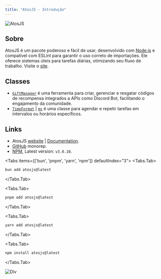 ```yaml
---
title: "AtosJS - Introdução"
---
```



![AtosJS](../../../../public/img/atos.png)

## Sobre
AtosJS é um pacote poderoso e fácil de usar, desenvolvido com [Node.js](https://nodejs.org/) e compatível com ESLint para garantir o uso correto de importações. Ele oferece sistemas úteis para tarefas diárias, otimizando seu fluxo de trabalho. Visite o [site](/).

## Classes
- [`GiftManager`](/docs/gift-manager/) é uma ferramenta para criar, gerenciar e resgatar códigos de recompensa integrados a APIs como Discord Bot, facilitando o engajamento da comunidade.
- [`TimeFormat`](/docs/time-format/) | [`ms`](/time-format/) é uma classe para agendar e repetir tarefas em intervalos ou horários específicos.

## Links
- AtosJS [website](/) | [Documentation](/docs).
- [GitHub](https://github.com/yeyTaken/atosjs) monorep.
- [NPM](https://www.npmjs.com/package/atosjs), Latest version: `v3.0.10`.

<Tabs items={['bun', 'pnpm', 'yarn', 'npm']} defaultIndex="3">
  <Tabs.Tab>
  ```bash copy filename="Bash"
  bun add atosjs@latest
  ```
  </Tabs.Tab>

  <Tabs.Tab>
  ```bash copy filename="Bash"
  pnpm add atosjs@latest
  ```
  </Tabs.Tab>
  
  <Tabs.Tab>
  ```bash copy filename="Bash"
  yarn add atosjs@latest
  ```
  </Tabs.Tab>
  
  <Tabs.Tab>
  ```bash copy filename="Bash"
  npm install atosjs@latest
  ```
  </Tabs.Tab>
</Tabs>

![Div](https://raw.githubusercontent.com/catppuccin/catppuccin/main/assets/footers/gray0_ctp_on_line.svg?sanitize=true)